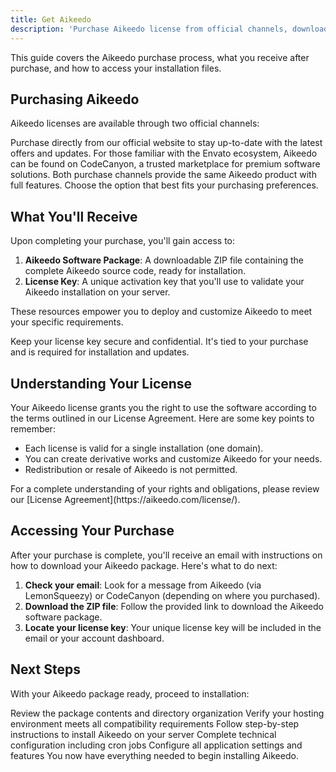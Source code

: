 ```yaml
---
title: Get Aikeedo
description: 'Purchase Aikeedo license from official channels, download the software package, and access your license key for installation.'
---
```


This guide covers the Aikeedo purchase process, what you receive after purchase, and how to access your installation files.

## Purchasing Aikeedo

Aikeedo licenses are available through two official channels:

<Card title="Buy from Aikeedo.com" horizontal icon="globe" href="https://aikeedo.com?utm_source=docs">
  Purchase directly from our official website to stay up-to-date with the latest offers and updates.
</Card>

<Card title="Buy from CodeCanyon" horizontal icon="shop" href="https://codecanyon.net/item/aikeedo-ai-powered-content-platform-saas-ready/48578733">
  For those familiar with the Envato ecosystem, Aikeedo can be found on CodeCanyon, a trusted marketplace for premium software solutions.
</Card>

<Note>
Both purchase channels provide the same Aikeedo product with full features. Choose the option that best fits your purchasing preferences.
</Note>

## What You'll Receive

Upon completing your purchase, you'll gain access to:

1. **Aikeedo Software Package**: A downloadable ZIP file containing the complete Aikeedo source code, ready for installation.
2. **License Key**: A unique activation key that you'll use to validate your Aikeedo installation on your server.

These resources empower you to deploy and customize Aikeedo to meet your specific requirements.

<Warning>
  Keep your license key secure and confidential. It's tied to your purchase and is required for installation and updates.
</Warning>

## Understanding Your License

Your Aikeedo license grants you the right to use the software according to the terms outlined in our License Agreement. Here are some key points to remember:

- Each license is valid for a single installation (one domain).
- You can create derivative works and customize Aikeedo for your needs.
- Redistribution or resale of Aikeedo is not permitted.

<Info>
  For a complete understanding of your rights and obligations, please review our [License Agreement](https://aikeedo.com/license/).
</Info>

## Accessing Your Purchase

After your purchase is complete, you'll receive an email with instructions on how to download your Aikeedo package. Here's what to do next:

1. **Check your email**: Look for a message from Aikeedo (via LemonSqueezy) or CodeCanyon (depending on where you purchased).
2. **Download the ZIP file**: Follow the provided link to download the Aikeedo software package.
3. **Locate your license key**: Your unique license key will be included in the email or your account dashboard.

## Next Steps

With your Aikeedo package ready, proceed to installation:

<Card title="File Structure" icon="folder-tree" href="/overview/file-structure" horizontal>
  Review the package contents and directory organization
</Card>

<Card title="Server Requirements" icon="server" href="/overview/server-requirements" horizontal>
  Verify your hosting environment meets all compatibility requirements
</Card>

<Card title="Installation Guide" icon="rocket" href="/setup/installation" horizontal>
  Follow step-by-step instructions to install Aikeedo on your server
</Card>

<Card title="Initial Setup" icon="wrench" href="/setup/initial-setup" horizontal>
  Complete technical configuration including cron jobs
</Card>

<Card title="Configuration Guide" icon="gear" href="/setup/configuration" horizontal>
  Configure all application settings and features
</Card>

<Check>
You now have everything needed to begin installing Aikeedo.
</Check>
